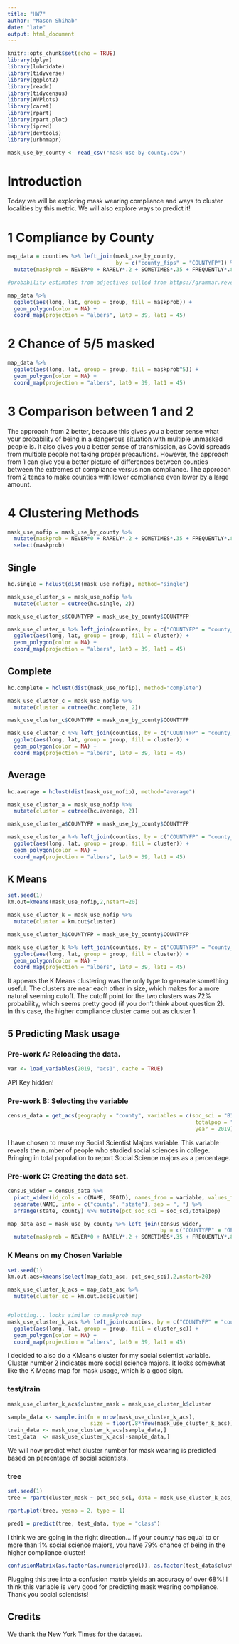 ```yaml
---
title: "HW7"
author: "Mason Shihab"
date: "late"
output: html_document
---
```


```r
knitr::opts_chunk$set(echo = TRUE)
library(dplyr)
library(lubridate)
library(tidyverse)
library(ggplot2)
library(readr)
library(tidycensus)
library(WVPlots)
library(caret)
library(rpart)
library(rpart.plot)
library(ipred)
library(devtools)
library(urbnmapr)

mask_use_by_county <- read_csv("mask-use-by-county.csv")
```


# Introduction

Today we will be exploring mask wearing compliance and ways to cluster localities by this metric. We will also explore ways to predict it!

# 1 Compliance by County

```r


map_data = counties %>% left_join(mask_use_by_county, 
                                  by = c("county_fips" = "COUNTYFP")) %>% 
  mutate(maskprob = NEVER*0 + RARELY*.2 + SOMETIMES*.35 + FREQUENTLY*.8 + ALWAYS)

#probability estimates from adjectives pulled from https://grammar.reverso.net/frequency/

map_data %>%
  ggplot(aes(long, lat, group = group, fill = maskprob)) +
  geom_polygon(color = NA) +
  coord_map(projection = "albers", lat0 = 39, lat1 = 45)
```


# 2 Chance of 5/5 masked

```r
map_data %>%
  ggplot(aes(long, lat, group = group, fill = maskprob^5)) +
  geom_polygon(color = NA) +
  coord_map(projection = "albers", lat0 = 39, lat1 = 45)
```


# 3 Comparison between 1 and 2

The approach from 2 better, because this gives you a better sense what your probability of being in a dangerous situation with multiple unmasked people is. It also gives you a better sense of transmission, as Covid spreads from multiple people not taking proper precautions. However, the approach from 1 can give you a better picture of differences between counties between the extremes of compliance versus non compliance. The approach from 2 tends to make counties with lower compliance even lower by a large amount.

# 4 Clustering Methods

```r
mask_use_nofip = mask_use_by_county %>% 
  mutate(maskprob = NEVER*0 + RARELY*.2 + SOMETIMES*.35 + FREQUENTLY*.8 + ALWAYS) %>% 
  select(maskprob)
```

## Single

```r
hc.single = hclust(dist(mask_use_nofip), method="single")

mask_use_cluster_s = mask_use_nofip %>% 
  mutate(cluster = cutree(hc.single, 2))

mask_use_cluster_s$COUNTYFP = mask_use_by_county$COUNTYFP

mask_use_cluster_s %>% left_join(counties, by = c("COUNTYFP" = "county_fips")) %>% 
  ggplot(aes(long, lat, group = group, fill = cluster)) +
  geom_polygon(color = NA) +
  coord_map(projection = "albers", lat0 = 39, lat1 = 45)
```

## Complete

```r
hc.complete = hclust(dist(mask_use_nofip), method="complete")

mask_use_cluster_c = mask_use_nofip %>% 
  mutate(cluster = cutree(hc.complete, 2))

mask_use_cluster_c$COUNTYFP = mask_use_by_county$COUNTYFP

mask_use_cluster_c %>% left_join(counties, by = c("COUNTYFP" = "county_fips")) %>% 
  ggplot(aes(long, lat, group = group, fill = cluster)) +
  geom_polygon(color = NA) +
  coord_map(projection = "albers", lat0 = 39, lat1 = 45)
```

## Average

```r
hc.average = hclust(dist(mask_use_nofip), method="average")

mask_use_cluster_a = mask_use_nofip %>% 
  mutate(cluster = cutree(hc.average, 2))

mask_use_cluster_a$COUNTYFP = mask_use_by_county$COUNTYFP

mask_use_cluster_a %>% left_join(counties, by = c("COUNTYFP" = "county_fips")) %>% 
  ggplot(aes(long, lat, group = group, fill = cluster)) +
  geom_polygon(color = NA) +
  coord_map(projection = "albers", lat0 = 39, lat1 = 45)
```

## K Means

```r
set.seed(1)
km.out=kmeans(mask_use_nofip,2,nstart=20)

mask_use_cluster_k = mask_use_nofip %>% 
  mutate(cluster = km.out$cluster)

mask_use_cluster_k$COUNTYFP = mask_use_by_county$COUNTYFP

mask_use_cluster_k %>% left_join(counties, by = c("COUNTYFP" = "county_fips")) %>% 
  ggplot(aes(long, lat, group = group, fill = cluster)) +
  geom_polygon(color = NA) +
  coord_map(projection = "albers", lat0 = 39, lat1 = 45)
```


It appears the K Means clustering was the only type to generate something useful. The clusters are near each other in size, which makes for a more natural seeming cutoff. The cutoff point for the two clusters was 72% probability, which seems pretty good (if you don't think about question 2). In this case, the higher compliance cluster came out as cluster 1.


## 5 Predicting Mask usage

### Pre-work A: Reloading the data.
```r
var <- load_variables(2019, "acs1", cache = TRUE)
```

API Key hidden!

### Pre-work B: Selecting the variable

```r
census_data = get_acs(geography = "county", variables = c(soc_sci = "B15012_006", 
                                                           totalpop = "B01003_001",
                                                           year = 2019))
```

I have chosen to reuse my Social Scientist Majors variable. This variable reveals the number of people who studied social sciences in college. Bringing in total population to report Social Science majors as a percentage.


### Pre-work C: Creating the data set.

```r
census_wider = census_data %>% 
  pivot_wider(id_cols = c(NAME, GEOID), names_from = variable, values_from = estimate) %>% 
  separate(NAME, into = c("county", "state"), sep = ", ") %>% 
  arrange(state, county) %>% mutate(pct_soc_sci = soc_sci/totalpop) 

map_data_asc = mask_use_by_county %>% left_join(census_wider, 
                                                by = c("COUNTYFP" = "GEOID")) %>% 
  mutate(maskprob = NEVER*0 + RARELY*.2 + SOMETIMES*.35 + FREQUENTLY*.8 + ALWAYS)
```



### K Means on my Chosen Variable

```r
set.seed(1)
km.out.acs=kmeans(select(map_data_asc, pct_soc_sci),2,nstart=20)

mask_use_cluster_k_acs = map_data_asc %>% 
  mutate(cluster_sc = km.out.acs$cluster)


#plotting... looks similar to maskprob map
mask_use_cluster_k_acs %>% left_join(counties, by = c("COUNTYFP" = "county_fips")) %>% 
  ggplot(aes(long, lat, group = group, fill = cluster_sc)) +
  geom_polygon(color = NA) +
  coord_map(projection = "albers", lat0 = 39, lat1 = 45)

```

I decided to also do a KMeans cluster for my social scientist variable. Cluster number 2 indicates more social science majors. It looks somewhat like the K Means map for mask usage, which is a good sign.


### test/train


```r
mask_use_cluster_k_acs$cluster_mask = mask_use_cluster_k$cluster

sample_data <- sample.int(n = nrow(mask_use_cluster_k_acs), 
                          size = floor(.8*nrow(mask_use_cluster_k_acs)), replace = F)
train_data <- mask_use_cluster_k_acs[sample_data,]
test_data  <- mask_use_cluster_k_acs[-sample_data,]

```

We will now predict what cluster number for mask wearing is predicted based on percentage of social scientists.


### tree

```r
set.seed(1)
tree = rpart(cluster_mask ~ pct_soc_sci, data = mask_use_cluster_k_acs, method = "class")

rpart.plot(tree, yesno = 2, type = 1)

pred1 = predict(tree, test_data, type = "class")

```

I think we are going in the right direction... If your county has equal to or more than 1% social science majors, you have 79% chance of being in the higher compliance cluster!


```r
confusionMatrix(as.factor(as.numeric(pred1)), as.factor(test_data$cluster_mask))
```


Plugging this tree into a confusion matrix yields an accuracy of over 68%! I think this variable is very good for predicting mask wearing compliance. Thank you social scientists!

## Credits

We thank the New York Times for the dataset.
